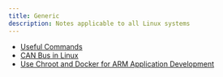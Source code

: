 ```yaml
---
title: Generic
description: Notes applicable to all Linux systems 
---
```


* [Useful Commands](/tech-notes/linux/generic/command)
* [CAN Bus in Linux](/tech-notes/linux/generic/canbus)
* [Use Chroot and Docker for ARM Application Development](/tech-notes/linux/generic/cross-chroot-docker)
